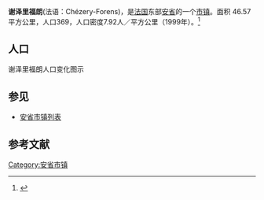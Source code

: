 {{Infobox French commune
|name                    = 谢泽里福朗
|native name             = Chézery-Forens
|image flag              = 
|image flag size         = 
|flag legend             = 
|image coat of arms      = 
|image coat of arms size = 
|coat of arms legend     = 
|city motto              = 
|image                   = 
|caption                 = 
|map                     = 
|adjustable map          = 
|time zone               = 
|longitude              = 
|latitude               =  
|arrondissement         =  
|canton                 =  
|subdivisions entry      = 
|subdivisions            = 
|intercommunality        = 
|mayor                   = 
|term                    = 
|elevation m             = 
|area km2                = 46.57
|population             = 369
|population date         = 1999
|INSEE                  = 01104
|postal code             = 01410
|website                 = 
}}
{{French Commune Map|01104}}
'''谢泽里福朗'''(法语：Chézery-Forens)，是[[法国|法国]]东部[[安省_(法國)|安省]]的一个[[市镇_(法国)|市镇]]。面积 46.57平方公里，人口369，人口密度7.92人／平方公里（1999年）。<ref name="Statmallen Areal i Frankrikes kommuner">{{cite web|url=http://www.insee.fr/fr/ppp/bases-de-donnees/recensement/populations-legales/france-departements.asp?annee=2009#departements|title=Insee, Populations légales 2009 pour les départements et les collectivités d'outre-mer France métropolitaine et DOM|accessdate=2012-01-30|archive-date=2012-01-08|archive-url=https://web.archive.org/web/20120108000120/http://www.insee.fr/fr/ppp/bases-de-donnees/recensement/populations-legales/france-departements.asp?annee=2009#departements|dead-url=no}}</ref>

== 人口 ==
谢泽里福朗人口变化图示
{{French Commune Population|01104}}

==参见==
*[[安省市镇列表|安省市镇列表]]

== 参考文献 ==
{{reflist}}

{{安省市鎮}}

[[Category:安省市镇|Category:安省市镇]]